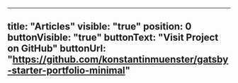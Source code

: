 ---
title: "Articles"
visible: "true"
position: 0
buttonVisible: "true"
buttonText: "Visit Project on GitHub"
buttonUrl: "https://github.com/konstantinmuenster/gatsby-starter-portfolio-minimal"
----